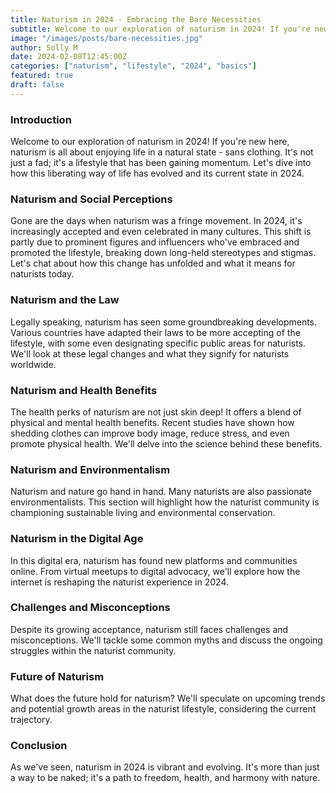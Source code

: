 ```yaml
---
title: Naturism in 2024 - Embracing the Bare Necessities
subtitle: Welcome to our exploration of naturism in 2024! If you're new here, naturism is all about enjoying life in a natural state - sans clothing.
image: "/images/posts/bare-necessities.jpg"
author: Solly M
date: 2024-02-08T12:45:00Z
categories: ["naturism", "lifestyle", "2024", "basics"]
featured: true
draft: false
---
```

### Introduction

Welcome to our exploration of naturism in 2024! If you're new here, naturism is all about enjoying life in a natural state - sans clothing. It's not just a fad; it's a lifestyle that has been gaining momentum. Let's dive into how this liberating way of life has evolved and its current state in 2024.

### Naturism and Social Perceptions

Gone are the days when naturism was a fringe movement. In 2024, it's increasingly accepted and even celebrated in many cultures. This shift is partly due to prominent figures and influencers who've embraced and promoted the lifestyle, breaking down long-held stereotypes and stigmas. Let's chat about how this change has unfolded and what it means for naturists today.

### Naturism and the Law

Legally speaking, naturism has seen some groundbreaking developments. Various countries have adapted their laws to be more accepting of the lifestyle, with some even designating specific public areas for naturists. We'll look at these legal changes and what they signify for naturists worldwide.

### Naturism and Health Benefits

The health perks of naturism are not just skin deep! It offers a blend of physical and mental health benefits. Recent studies have shown how shedding clothes can improve body image, reduce stress, and even promote physical health. We'll delve into the science behind these benefits.

### Naturism and Environmentalism

Naturism and nature go hand in hand. Many naturists are also passionate environmentalists. This section will highlight how the naturist community is championing sustainable living and environmental conservation.

### Naturism in the Digital Age

In this digital era, naturism has found new platforms and communities online. From virtual meetups to digital advocacy, we'll explore how the internet is reshaping the naturist experience in 2024.

### Challenges and Misconceptions

Despite its growing acceptance, naturism still faces challenges and misconceptions. We'll tackle some common myths and discuss the ongoing struggles within the naturist community.

### Future of Naturism

What does the future hold for naturism? We'll speculate on upcoming trends and potential growth areas in the naturist lifestyle, considering the current trajectory.

### Conclusion

As we've seen, naturism in 2024 is vibrant and evolving. It's more than just a way to be naked; it's a path to freedom, health, and harmony with nature.
